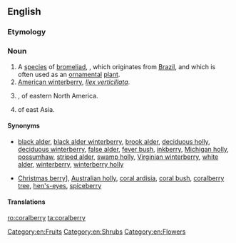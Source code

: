 ==English==
{{wikipedia}}
{{wikispecies|Symphoricarpos orbiculatus}}

===Etymology===
{{compound|coral|berry}}

===Noun===
{{en-noun|~|coralberries}}

# A [[species]] of [[bromeliad]], {{taxlink|Aechme fulgens|species}}, which originates from [[Brazil]], and which is often used as an [[ornamental]] [[plant]].
# [[American winterberry]], ''[[Ilex verticillata]]''.
# {{taxlink|Symphoricarpos orbiculatus|species}}, of eastern North America.
# {{taxlink|Ardisia crenata|species}} of east Asia.

====Synonyms====
* {{sense|American winterberry}} <!--from the Wikipedia article:-->[[black alder]], [[black alder winterberry]], [[brook alder]], [[deciduous holly]], [[deciduous winterberry]], [[false alder]], [[fever bush]], [[inkberry]], [[Michigan holly]], [[possumhaw]], [[striped alder]], [[swamp holly]], [[Virginian winterberry]], [[white alder]], [[winterberry]], [[winterberry holly]]
* {{sense|Ardisia crenata}}  [[Christmas berry]]], [[Australian holly]], [[coral ardisia]], [[coral bush]], [[coralberry tree]], [[hen's-eyes]], [[spiceberry]]

====Translations====
{{trans-top|''Aechmea fulgens''}}
{{trans-mid}}
{{trans-bottom}}
{{trans-see|American winterberry}}

[[Category:en:Fruits]]
[[Category:en:Shrubs]]
[[Category:en:Flowers]]

[[ro:coralberry]]
[[ta:coralberry]]